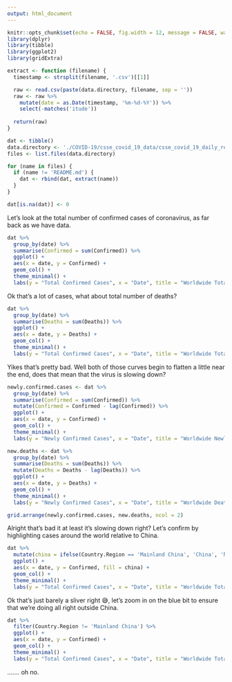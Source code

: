 ```yaml
---
output: html_document
---
```


```r
knitr::opts_chunk$set(echo = FALSE, fig.width = 12, message = FALSE, warning = FALSE)
library(dplyr)
library(tibble)
library(ggplot2)
library(gridExtra)

extract <- function (filename) {
  timestamp <- strsplit(filename, '.csv')[[1]]

  raw <- read.csv(paste(data.directory, filename, sep = ''))
  raw <- raw %>%
    mutate(date = as.Date(timestamp, '%m-%d-%Y')) %>%
    select(-matches('itude'))
  
  return(raw)
}

dat <- tibble()
data.directory <- './COVID-19/csse_covid_19_data/csse_covid_19_daily_reports/'
files <- list.files(data.directory)

for (name in files) {
  if (name != 'README.md') {
    dat <- rbind(dat, extract(name))
  }
}

dat[is.na(dat)] <- 0
```

Let's look at the total number of confirmed cases of coronavirus, as far back as we have data.


```r
dat %>%
  group_by(date) %>%
  summarise(Confirmed = sum(Confirmed)) %>%
  ggplot() +
  aes(x = date, y = Confirmed) +
  geom_col() +
  theme_minimal() +
  labs(y = "Total Confirmed Cases", x = "Date", title = "Worldwide Total Confirmed Cases")
```

Ok that's a lot of cases, what about total number of deaths?

```r
dat %>%
  group_by(date) %>%
  summarise(Deaths = sum(Deaths)) %>%
  ggplot() +
  aes(x = date, y = Deaths) +
  geom_col() +
  theme_minimal() +
  labs(y = "Total Confirmed Cases", x = "Date", title = "Worldwide Total Deaths")
```

Yikes that's pretty bad. Well both of those curves begin to flatten a little near the end, does that mean that the virus is slowing down?

```r
newly.confirmed.cases <- dat %>%
  group_by(date) %>%
  summarise(Confirmed = sum(Confirmed)) %>%
  mutate(Confirmed = Confirmed - lag(Confirmed)) %>%
  ggplot() +
  aes(x = date, y = Confirmed) +
  geom_col() +
  theme_minimal() +
  labs(y = "Newly Confirmed Cases", x = "Date", title = "Worldwide Newly Confirmed Cases")

new.deaths <- dat %>%
  group_by(date) %>%
  summarise(Deaths = sum(Deaths)) %>%
  mutate(Deaths = Deaths - lag(Deaths)) %>%
  ggplot() +
  aes(x = date, y = Deaths) +
  geom_col() +
  theme_minimal() +
  labs(y = "Newly Confirmed Cases", x = "Date", title = "Worldwide Deaths Per Day")

grid.arrange(newly.confirmed.cases, new.deaths, ncol = 2)
```

Alright that's bad it at least it's slowing down right? Let's confirm by highlighting cases around the world relative to China.

```r
dat %>%
  mutate(china = ifelse(Country.Region == 'Mainland China', 'China', 'Not China')) %>%
  ggplot() +
  aes(x = date, y = Confirmed, fill = china) +
  geom_col() +
  theme_minimal() +
  labs(y = "Total Confirmed Cases", x = "Date", title = "Worldwide Total Confirmed Cases, outside of China")
```

Ok that's just barely a sliver right 😅, let's zoom in on the blue bit to ensure that we're doing all right outside China.

```r
dat %>%
  filter(Country.Region != 'Mainland China') %>%
  ggplot() +
  aes(x = date, y = Confirmed) +
  geom_col() +
  theme_minimal() +
  labs(y = "Total Confirmed Cases", x = "Date", title = "Worldwide Total Confirmed Cases, outside of China")
```

....... oh no.